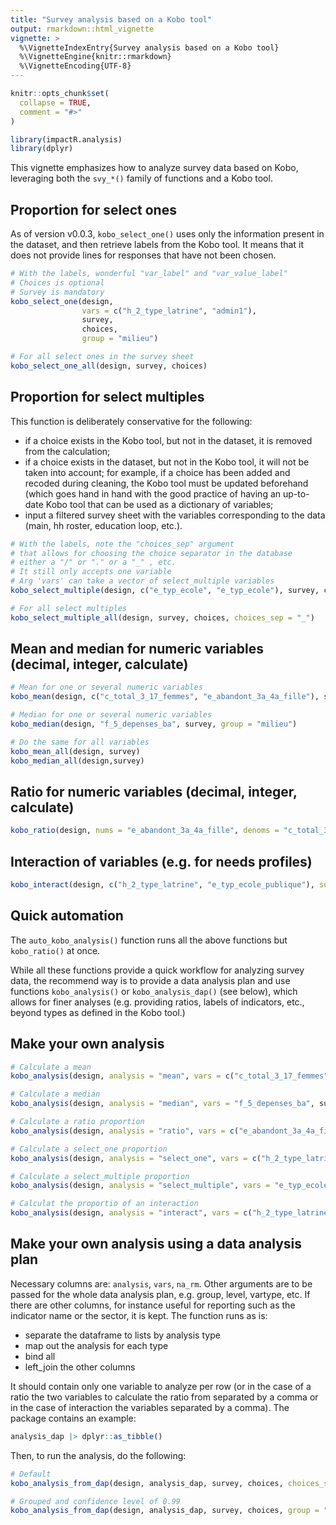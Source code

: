 ```yaml
---
title: "Survey analysis based on a Kobo tool"
output: rmarkdown::html_vignette
vignette: >
  %\VignetteIndexEntry{Survey analysis based on a Kobo tool}
  %\VignetteEngine{knitr::rmarkdown}
  %\VignetteEncoding{UTF-8}
---
```


```r
knitr::opts_chunk$set(
  collapse = TRUE,
  comment = "#>"
)
```

```r
library(impactR.analysis)
library(dplyr)
```

This vignette emphasizes how to analyze survey data based on Kobo, leveraging both the `svy_*()` family of functions and a Kobo tool. 

## Proportion for select ones

As of version v0.0.3, `kobo_select_one()` uses only the information present in the dataset, and then retrieve labels from the Kobo tool. It means that it does not provide lines for responses that have not been chosen. 

```r

# With the labels, wonderful "var_label" and "var_value_label"
# Choices is optional
# Survey is mandatory
kobo_select_one(design, 
                vars = c("h_2_type_latrine", "admin1"), 
                survey, 
                choices, 
                group = "milieu")

# For all select ones in the survey sheet
kobo_select_one_all(design, survey, choices)
```

## Proportion for select multiples

This function is deliberately conservative for the following:

- if a choice exists in the Kobo tool, but not in the dataset, it is removed from the calculation;
- if a choice exists in the dataset, but not in the Kobo tool, it will not be taken into account; for example, if a choice has been added and recoded during cleaning, the Kobo tool must be updated beforehand (which goes hand in hand with the good practice of having an up-to-date Kobo tool that can be used as a dictionary of variables;
- input a filtered survey sheet with the variables corresponding to the data (main, hh roster, education loop, etc.).

```r
# With the labels, note the "choices_sep" argument
# that allows for choosing the choice separator in the database
# either a "/" or "." or a "_" , etc.
# It still only accepts one variable
# Arg 'vars' can take a vector of select_multiple variables
kobo_select_multiple(design, c("e_typ_ecole", "e_typ_ecole"), survey, choices, choices_sep = "_")

# For all select multiples
kobo_select_multiple_all(design, survey, choices, choices_sep = "_")
```

## Mean and median for numeric variables (decimal, integer, calculate)

```r
# Mean for one or several numeric variables
kobo_mean(design, c("c_total_3_17_femmes", "e_abandont_3a_4a_fille"), survey)

# Median for one or several numeric variables
kobo_median(design, "f_5_depenses_ba", survey, group = "milieu")

# Do the same for all variables
kobo_mean_all(design, survey)
kobo_median_all(design,survey)
```

## Ratio for numeric variables (decimal, integer, calculate)

```r
kobo_ratio(design, nums = "e_abandont_3a_4a_fille", denoms = "c_total_3_17_femmes", survey = survey)
```

## Interaction of variables (e.g. for needs profiles)

```r
kobo_interact(design, c("h_2_type_latrine", "e_typ_ecole_publique"), survey = survey)
```


## Quick automation

The `auto_kobo_analysis()` function runs all the above functions but `kobo_ratio()` at once.

While all these functions provide a quick workflow for analyzing survey data, the recommend way is to provide a data analysis plan and use functions `kobo_analysis()` or `kobo_analysis_dap()` (see below), which allows for finer analyses (e.g. providing ratios, labels of indicators, etc., beyond types as defined in the Kobo tool.)

## Make your own analysis 

```r
# Calculate a mean
kobo_analysis(design, analysis = "mean", vars = c("c_total_3_17_femmes", "e_abandont_3a_4a_fille"), survey)

# Calculate a median
kobo_analysis(design, analysis = "median", vars = "f_5_depenses_ba", survey)

# Calculate a ratio proportion
kobo_analysis(design, analysis = "ratio", vars = c("e_abandont_3a_4a_fille" = "c_total_3_17_femmes"), survey)

# Calculate a select_one proportion
kobo_analysis(design, analysis = "select_one", vars = c("h_2_type_latrine", "admin1"), survey, choices, na_rm = F)

# Calculate a select_multiple proportion
kobo_analysis(design, analysis = "select_multiple", vars = "e_typ_ecole", survey, choices)

# Calculat the proportio of an interaction
kobo_analysis(design, analysis = "interact", vars = c("h_2_type_latrine", "e_typ_ecole_publique"), survey)
```

## Make your own analysis using a data analysis plan

Necessary columns are: `analysis`, `vars`, `na_rm`. Other arguments are to be passed for the whole data analysis plan, e.g. group, level, vartype, etc. If there are other columns, for instance useful for reporting such as the indicator name or the sector, it is kept. The function runs as is:

- separate the dataframe to lists by analysis type
- map out the analysis for each type
- bind all
- left_join the other columns

It should contain only one variable to analyze per row (or in the case of a ratio the two variables to calculate the ratio from separated by a comma or in the case of interaction the variables separated by a comma). The package contains an example:

```r
analysis_dap |> dplyr::as_tibble()
```


Then, to run the analysis, do the following:

```r
# Default
kobo_analysis_from_dap(design, analysis_dap, survey, choices, choices_sep = "_")

# Grouped and confidence level of 0.99
kobo_analysis_from_dap(design, analysis_dap, survey, choices, group = "milieu", level = 0.99, choices_sep = "_")

```

